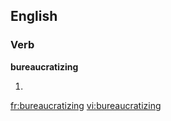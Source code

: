 
==English==

===Verb===
'''bureaucratizing'''

# {{present participle of|[[bureaucratize]]}}

[[fr:bureaucratizing]]
[[vi:bureaucratizing]]